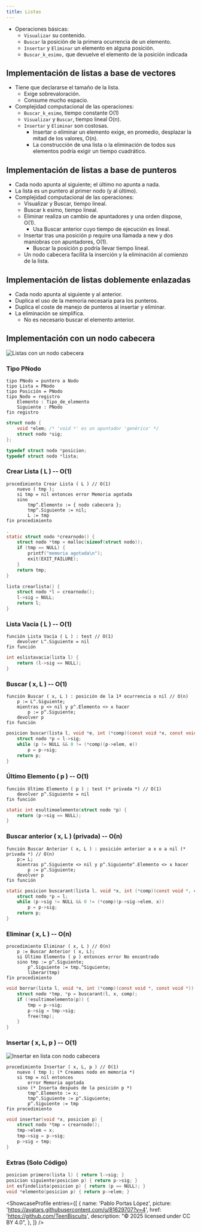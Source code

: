 ```yaml
---
title: Listas
---
```



- Operaciones básicas:
    - ``Visualizar`` su contenido.
    - ``Buscar`` la posición de la primera ocurrencia de un elemento.
    - ``Insertar`` y ``Eliminar`` un elemento en alguna posición.
    - ``Buscar_k_esimo,`` que devuelve el elemento de la posición indicada

## Implementación de listas a base de vectores

- Tiene que declararse el tamaño de la lista.
    - Exige sobrevaloración.
    - Consume mucho espacio.
- Complejidad computacional de las operaciones:
    - ``Buscar_k_esimo``, tiempo constante O(1)
    - ``Visualizar`` y ``Buscar``, tiempo lineal O(n).
    - ``Insertar`` y ``Eliminar`` son costosas.
        - Insertar o eliminar un elemento exige, en promedio, desplazar la mitad de los valores, O(n).
        - La construcción de una lista o la eliminación de todos sus elementos podría exigir un tiempo cuadrático.

## Implementación de listas a base de punteros

- Cada nodo apunta al siguiente; el último no apunta a nada.
- La lista es un puntero al primer nodo (y al último).
- Complejidad computacional de las operaciones:
    - Visualizar y Buscar, tiempo lineal.
    - Buscar k esimo, tiempo lineal.
    - Eliminar realiza un cambio de apuntadores y una orden dispose, O(1).
        - Usa Buscar anterior cuyo tiempo de ejecución es lineal.
    - Insertar tras una posición p require una llamada a new y dos maniobras con apuntadores, O(1).
        - Buscar la posición p podría llevar tiempo lineal.
    - Un nodo cabecera facilita la inserción y la eliminación al comienzo de la lista.

## Implementación de listas doblemente enlazadas

- Cada nodo apunta al siguiente y al anterior.
- Duplica el uso de la memoria necesaria para los punteros.
- Duplica el coste de manejo de punteros al insertar y eliminar.
- La eliminación se simplifica.
    - No es necesario buscar el elemento anterior.

## Implementación con un nodo cabecera

![Listas con un nodo cabecera](@assets/algo/Lista-nodo-cabecera.jpg)

### Tipo PNodo

```pseudocodigo
tipo PNodo = puntero a Nodo
tipo Lista = PNodo
tipo Posición = PNodo
tipo Nodo = registro
    Elemento : Tipo_de_elemento
    Siguiente : PNodo
fin registro
```

```c title="listas.h"
struct nodo {
    void *elem; /* 'void *' es un apuntador 'genérico' */
    struct nodo *sig;
};

typedef struct nodo *posicion;
typedef struct nodo *lista;
```

### Crear Lista ( L ) -- O(1)

```pseudocodigo
procedimiento Crear Lista ( L ) // O(1)
    nuevo ( tmp );
    si tmp = nil entonces error Memoria agotada
    sino
        tmp^.Elemento := { nodo cabecera };
        tmp^.Siguiente := nil;
        L := tmp
fin procedimiento
```

```c title="listas.c" {"El equivalente a nuevo(tmp)":1-2}
.
static struct nodo *crearnodo() {
    struct nodo *tmp = malloc(sizeof(struct nodo));
    if (tmp == NULL) {
        printf("memoria agotada\n");
        exit(EXIT_FAILURE);
    }
    return tmp;
}

lista crearlista() {
    struct nodo *l = crearnodo();
    l->sig = NULL;
    return l;
}
```

### Lista Vacía ( L ) -- O(1)

```pseudocodigo
función Lista Vacía ( L ) : test // O(1)
    devolver L^.Siguiente = nil
fin función
```

```c title="listas.c"
int eslistavacia(lista l) {
    return (l->sig == NULL);
}
```

### Buscar ( x, L ) -- O(1)

```pseudocodigo
función Buscar ( x, L ) : posición de la 1ª ocurrencia o nil // O(n)
    p := L^.Siguiente;
    mientras p <> nil y p^.Elemento <> x hacer
        p := p^.Siguiente;
    devolver p
fin función
```

```c title="listas.c"
posicion buscar(lista l, void *e, int (*comp)(const void *x, const void *y)) {
    struct nodo *p = l->sig;
    while (p != NULL && 0 != (*comp)(p->elem, e))
        p = p->sig;
    return p;
}
```

### Último Elemento ( p ) -- O(1)

```pseudocodigo
función Último Elemento ( p ) : test (* privada *) // O(1)
    devolver p^.Siguiente = nil
fin función
```

```c title="listas.c"
static int esultimoelemento(struct nodo *p) {
    return (p->sig == NULL);
}
```

### Buscar anterior ( x, L ) (privada) -- O(n)

```pseudocodigo
función Buscar Anterior ( x, L ) : posición anterior a x o a nil (* privada *) // O(n)
    p:= L;
    mientras p^.Siguiente <> nil y p^.Siguiente^.Elemento <> x hacer
        p := p^.Siguiente;
    devolver p
fin función
```

```c title="listas.c"
static posicion buscarant(lista l, void *x, int (*comp)(const void *, const void *)) {
    struct nodo *p = l;
    while (p->sig != NULL && 0 != (*comp)(p->sig->elem, x))
        p = p->sig;
    return p;
}
```

### Eliminar ( x, L ) -- O(n)

```pseudocodigo
procedimiento Eliminar ( x, L ) // O(n)
    p := Buscar Anterior ( x, L);
    si Último Elemento ( p ) entonces error No encontrado
    sino tmp := p^.Siguiente;
        p^.Siguiente := tmp.^Siguiente;
        liberar(tmp)
fin procedimiento
```

```c title="listas.c"
void borrar(lista l, void *x, int (*comp)(const void *, const void *)) {
    struct nodo *tmp, *p = buscarant(l, x, comp);
    if (!esultimoelemento(p)) {
        tmp = p->sig;
        p->sig = tmp->sig;
        free(tmp);
    }
}
```

### Insertar ( x, L, p ) -- O(1)

![Insertar en lista con nodo cabecera](@assets/algo/Insertar-Lista-Nodo.jpg)

```pseudocodigo
procedimiento Insertar ( x, L, p ) // O(1)
    nuevo ( tmp ); (* Creamos nodo en memoria *)
    si tmp = nil entonces
        error Memoria agotada
    sino (* Inserta después de la posición p *)
        tmp^.Elemento := x;
        tmp^.Siguiente := p^.Siguiente;
        p^.Siguiente := tmp
fin procedimiento
```

```c title="listas.c"
void insertar(void *x, posicion p) {
    struct nodo *tmp = crearnodo();
    tmp->elem = x;
    tmp->sig = p->sig;
    p->sig = tmp;
}
```

### Extras (Solo Código)

```c title="listas.c"
posicion primero(lista l) { return l->sig; }
posicion siguiente(posicion p) { return p->sig; }
int esfindelista(posicion p) { return (p == NULL); }
void *elemento(posicion p) { return p->elem; }
```

<ShowcaseProfile
  entries={[
    {
      name: 'Pablo Portas López',
      picture: 'https://avatars.githubusercontent.com/u/81629707?v=4',
      href: 'https://github.com/TeenBiscuits',
      description:
        "© 2025 licensed under CC BY 4.0",
    },
  ]}
/>